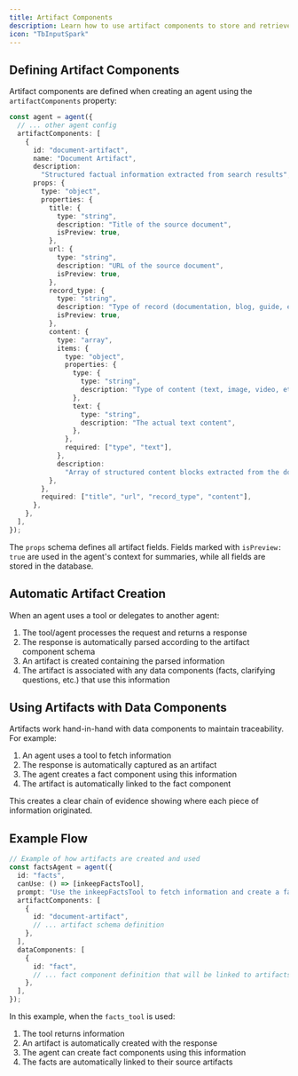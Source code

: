 ```yaml
---
title: Artifact Components
description: Learn how to use artifact components to store and retrieve data from the agent
icon: "TbInputSpark"
---
```


<Snippet file="multi-agent-framework/artifacts.mdx" />

## Defining Artifact Components

Artifact components are defined when creating an agent using the `artifactComponents` property:

```typescript
const agent = agent({
  // ... other agent config
  artifactComponents: [
    {
      id: "document-artifact",
      name: "Document Artifact",
      description:
        "Structured factual information extracted from search results",
      props: {
        type: "object",
        properties: {
          title: {
            type: "string",
            description: "Title of the source document",
            isPreview: true,
          },
          url: { 
            type: "string", 
            description: "URL of the source document",
            isPreview: true,
          },
          record_type: {
            type: "string",
            description: "Type of record (documentation, blog, guide, etc.)",
            isPreview: true,
          },
          content: {
            type: "array",
            items: {
              type: "object",
              properties: {
                type: {
                  type: "string",
                  description: "Type of content (text, image, video, etc.)",
                },
                text: {
                  type: "string",
                  description: "The actual text content",
                },
              },
              required: ["type", "text"],
            },
            description:
              "Array of structured content blocks extracted from the document",
          },
        },
        required: ["title", "url", "record_type", "content"],
      },
    },
  ],
});
```

The `props` schema defines all artifact fields. Fields marked with `isPreview: true` are used in the agent's context for summaries, while all fields are stored in the database.

## Automatic Artifact Creation

When an agent uses a tool or delegates to another agent:

1. The tool/agent processes the request and returns a response
2. The response is automatically parsed according to the artifact component schema
3. An artifact is created containing the parsed information
4. The artifact is associated with any data components (facts, clarifying questions, etc.) that use this information

## Using Artifacts with Data Components

Artifacts work hand-in-hand with data components to maintain traceability. For example:

1. An agent uses a tool to fetch information
2. The response is automatically captured as an artifact
3. The agent creates a fact component using this information
4. The artifact is automatically linked to the fact component

This creates a clear chain of evidence showing where each piece of information originated.

## Example Flow

```typescript
// Example of how artifacts are created and used
const factsAgent = agent({
  id: "facts",
  canUse: () => [inkeepFactsTool],
  prompt: "Use the inkeepFactsTool to fetch information and create a fact component followed by an artifact component.",
  artifactComponents: [
    {
      id: "document-artifact",
      // ... artifact schema definition
    },
  ],
  dataComponents: [
    {
      id: "fact",
      // ... fact component definition that will be linked to artifacts
    },
  ],
});
```

In this example, when the `facts_tool` is used:

1. The tool returns information
2. An artifact is automatically created with the response
3. The agent can create fact components using this information
4. The facts are automatically linked to their source artifacts
